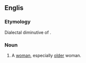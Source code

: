 ==Englis==

===Etymology===
Dialectal diminutive of {{term|wife||woman}}.

===Noun===
{{en-noun}}

# {{context|Geordie|derogatory}} A [[woman]], especially [[old]]er woman.